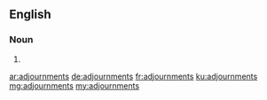 ==English==

===Noun===
{{head|en|plural}}

# {{plural of|adjournment|lang=en|nocat=1}}

[[ar:adjournments]]
[[de:adjournments]]
[[fr:adjournments]]
[[ku:adjournments]]
[[mg:adjournments]]
[[my:adjournments]]